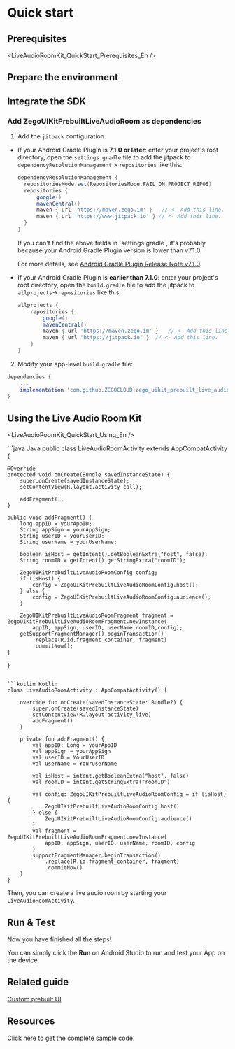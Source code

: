 
# Quick start

## Prerequisites

<LiveAudioRoomKit_QuickStart_Prerequisites_En />

## Prepare the environment

<Content/>

## Integrate the SDK

### Add ZegoUIKitPrebuiltLiveAudioRoom as dependencies

1. Add the `jitpack` configuration.

- If your Android Gradle Plugin is **7.1.0 or later**: enter your project's root directory, open the `settings.gradle` file to add the jitpack to `dependencyResolutionManagement` > `repositories` like this:

  ```groovy
  dependencyResolutionManagement {
    repositoriesMode.set(RepositoriesMode.FAIL_ON_PROJECT_REPOS)
    repositories {
        google()
        mavenCentral()
        maven { url 'https://maven.zego.im' }   // <- Add this line.
        maven { url 'https://www.jitpack.io' } // <- Add this line.
    }
  }
  ```

  <Warning title="Warning">
  If you can't find the above fields in `settings.gradle`, it's probably because your Android Gradle Plugin version is lower than v7.1.0. 

  For more details, see [Android Gradle Plugin Release Note v7.1.0](https://developer.android.com/studio/releases/gradle-plugin#settings-gradle).
  </Warning>

- If your Android Gradle Plugin is **earlier than 7.1.0**: enter your project's root directory, open the `build.gradle` file to add the jitpack to `allprojects`->`repositories` like this: 

  ```groovy
  allprojects {
      repositories {
          google()
          mavenCentral()
          maven { url 'https://maven.zego.im' }   // <- Add this line.
          maven { url "https://jitpack.io" }  // <- Add this line.
      }
  }
  ```

2. Modify your app-level `build.gradle` file:

  ```groovy
  dependencies {
      ...
      implementation 'com.github.ZEGOCLOUD:zego_uikit_prebuilt_live_audio_room_android:+'    // Add this line to your module-level build.gradle file's dependencies, usually named [app].
  }
  ```  

## Using the Live Audio Room Kit


<LiveAudioRoomKit_QuickStart_Using_En />

<CodeGroup>
```java Java
public class LiveAudioRoomActivity extends AppCompatActivity {

    @Override
    protected void onCreate(Bundle savedInstanceState) {
        super.onCreate(savedInstanceState);
        setContentView(R.layout.activity_call);

        addFragment();
    }

    public void addFragment() {
        long appID = yourAppID;
        String appSign = yourAppSign;
        String userID = yourUserID;
        String userName = yourUserName;

        boolean isHost = getIntent().getBooleanExtra("host", false);
        String roomID = getIntent().getStringExtra("roomID");

        ZegoUIKitPrebuiltLiveAudioRoomConfig config;
        if (isHost) {
            config = ZegoUIKitPrebuiltLiveAudioRoomConfig.host();
        } else {
            config = ZegoUIKitPrebuiltLiveAudioRoomConfig.audience();
        }

        ZegoUIKitPrebuiltLiveAudioRoomFragment fragment = ZegoUIKitPrebuiltLiveAudioRoomFragment.newInstance(
            appID, appSign, userID, userName,roomID,config);
        getSupportFragmentManager().beginTransaction()
            .replace(R.id.fragment_container, fragment)
            .commitNow();
    }
}
```

```kotlin Kotlin
class LiveAudioRoomActivity : AppCompatActivity() {

    override fun onCreate(savedInstanceState: Bundle?) {
        super.onCreate(savedInstanceState)
        setContentView(R.layout.activity_live)
        addFragment()
    }

    private fun addFragment() {
        val appID: Long = yourAppID
        val appSign = yourAppSign
        val userID = YourUserID
        val userName = YourUserName
        
        val isHost = intent.getBooleanExtra("host", false)
        val roomID = intent.getStringExtra("roomID")

        val config: ZegoUIKitPrebuiltLiveAudioRoomConfig = if (isHost) {
            ZegoUIKitPrebuiltLiveAudioRoomConfig.host()
        } else {
            ZegoUIKitPrebuiltLiveAudioRoomConfig.audience()
        }
        val fragment = ZegoUIKitPrebuiltLiveAudioRoomFragment.newInstance(
            appID, appSign, userID, userName, roomID, config
        )
        supportFragmentManager.beginTransaction()
            .replace(R.id.fragment_container, fragment)
            .commitNow()
    }
}
```
</CodeGroup>

Then, you can create a live audio room by starting your `LiveAudioRoomActivity`.

## Run & Test

Now you have finished all the steps!

You can simply click the **Run** on Android Studio to run and test your App on the device.

## Related guide

[Custom prebuilt UI](./03-Custom%20prebuilt%20features/01-Overview.mdx)

## Resources

<CardGroup cols={1}>
  <Card title="Sample code" href="https://github.com/ZEGOCLOUD/zego_uikit_prebuilt_live_audio_room_example_android" target="_blank">
    Click here to get the complete sample code.
  </Card>
</CardGroup>
